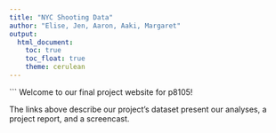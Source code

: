 ```yaml
---
title: "NYC Shooting Data"
author: "Elise, Jen, Aaron, Aaki, Margaret"
output: 
  html_document:
    toc: true
    toc_float: true
    theme: cerulean
---
```

 

```
Welcome to our final project website for p8105!
 
The links above describe our project’s dataset present our analyses, a project report, and a screencast. 
 

 
 

